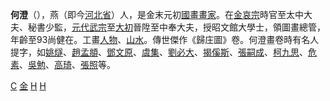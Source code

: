 {{unreferenced|time=2010-07-19T04:39:16+00:00}}
'''何澄'''（{{bd|1217年||1309年||catIdx=H何}}），燕（即今[[河北省|河北省]]）人，是金末元初[[國畫|國畫]][[畫家|畫家]]。在[[金哀宗|金哀宗]]時官至太中大夫、秘書少監，[[元代|元代]][[武宗|武宗]]至[[大初|大初]]晉陞至中奉大夫，授昭文館大學士，領圖畫總管，年齡至93尚健在。工畫[[人物|人物]]、[[山水|山水]]。傳世傑作《歸庄圖》卷。何澄畫卷時有名人提字，如[[姚燧|姚燧]]、[[趙孟頫|趙孟頫]]、[[鄧文原|鄧文原]]、[[虞集|虞集]]、[[劉必大|劉必大]]、[[揭傒斯|揭傒斯]]、[[張嗣成|張嗣成]]、[[柯九思|柯九思]]、[[危素|危素]]、[[吳勉|吳勉]]、[[高琦|高琦]]、[[張照|張照]]等。 

[[Category:何姓|C]] 
[[Category:宋朝畫家|金]]
[[Category:元朝畫家|H]]
[[Category:河北人|H]]

{{China-painter-stub}}
{{元朝人物小作品}}